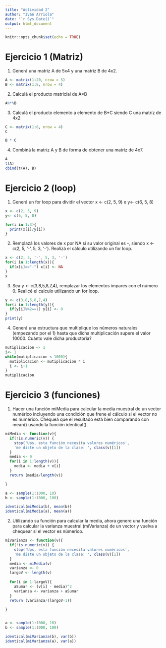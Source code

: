 ```yaml
---
title: "Actividad 2"
author: "Iván Arriola"
date: "`r Sys.Date()`"
output: html_document
---
```


```r
knitr::opts_chunk$set(echo = TRUE)
```

# Ejercicio 1 (Matriz)
1. Generá una matriz A de 5x4 y una matriz B de 4x2.
```r
A <- matrix(1:20, nrow = 5)
B <- matrix(1:8, nrow = 4)
````


2. Calculá el producto matricial de A*B
```r
A%*%B
```
3. Calculá el producto elemento a elemento de B*C siendo C una matríz de 4x2
```r
C <- matrix(1:8, nrow = 4)
C
```

```r
B * C
```
4. Combiná la matríz A y B de forma de obtener una matríz de 4x7.
```r
A
t(A)
cbind(t(A), B)
```

# Ejercicio 2 (loop)
1. Generá un for loop para dividir el vector x <- c(2, 5, 9) e y<- c(6, 5, 8)
```r
x <- c(2, 5, 9) 
y<- c(6, 5, 8)

for(i in 1:3){
  print(x[i]/y[i])
}
```
2. Remplazá los valores de x por NA si su valor original es -, siendo x <- c(2, 5, '-', 5, 3, '-').
Realizá el cálculo utilizando un for loop.
````r
x <- c(2, 5, '-', 5, 3, '-')
for(i in 1:length(x)){
  if(x[i]=="-") x[i] <- NA
}
x
````
3. Sea y <- c(3,8,5,8,7,4), remplazar los elementos impares con el número 0. Realicé el calculo
utilizando un for loop.
```r
y <- c(3,8,5,8,7,4)
for(i in 1:length(y)){
  if(y[i]%%2==1) y[i] <- 0
}
print(y)

```
4. Generá una estructura que multiplique los números naturales (empezando por el 1) hasta que dicha
multiplicación supere el valor 10000. Cuánto vale dicha productoria?
```r
mutiplicacion <- 1
i<- 1
while(mutiplicacion < 1000){
  mutiplicacion <- mutiplicacion * i
  i <- i+1
}
mutiplicacion
```

# Ejercicio 3 (funciones)
1. Hacer una función miMedia para calcular la media muestral de un vector numérico incluyendo una
condición que frene el cálculo si el vector no es numérico. Chequeá que el resultado está bien comparando con mean() usando la función identical().
````r

miMedia <- function(v){
  if(!is.numeric(v)) {
    stop('Ups, esta función necesita valores numéricos',
    'me diste un objeto de la clase: ', class(v)[1])
  }
  media <- 0 
  for(i in 1:length(v)){
    media <- media + v[i]
  }
  return (media/length(v))

}

a <- sample(1:1000, 10)
b <- sample(1:1000, 100)

identical(miMedia(b), mean(b))
identical(miMedia(a), mean(a))


````
2. Utilizando su función para calcular la media, ahora genere una función para calcular la varianza
muestral (miVarianza) de un vector y vuelva a chequear si el vector es númerico.

```r
miVarianza <- function(v){
  if(!is.numeric(v)) {
    stop('Ups, esta función necesita valores numéricos',
    'me diste un objeto de la clase: ', class(v)[1])
  }
  media <- miMedia(v)
  varianza <- 0
  largoV <- length(v)
  
  for(i in 1:largoV){
    aSumar <- (v[i] - media)^2
    varianza <- varianza + aSumar
  }
  return (varianza/(largoV-1))
  
}


a <- sample(1:1000, 10)
b <- sample(1:1000, 100)

identical(miVarianza(b), var(b))
identical(miVarianza(a), var(a))


```

